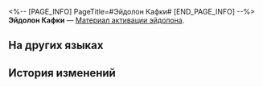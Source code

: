 <%-- [PAGE_INFO]
PageTitle=#Эйдолон Кафки#
[END_PAGE_INFO] --%>
{{Предмет Инфобокс
|id          = 11005
|Изображение = Предмет Эйдолон Кафки.png
|Тип         = Материал активации эйдолона
|Инвентарь   = 
|Редкость    = 5
|Эффект      = 
|Описание    = Материал для повышения уровня Эйдолона Кафки.
}}
'''Эйдолон Кафки''' — [[Материал активации эйдолона]].

==На других языках==
{{На других языках
|en   = Kafka's Eidolon
|zhs  = 【卡芙卡】的星魂
|zht  = 【卡芙卡】的星魂
|ja   = 「カフカ」の星魂
|ko   = [카프카]의 성혼
|es   = Eidolon de Kafka
|fr   = Eidolon de Kafka
|ru   = Эйдолон Кафки
|th   = Eidolon ของ Kafka
|vi   = Tinh Hồn Kafka
|de   = Kafkas Eidolon
|id   = Kafka's Eidolon
|pt   = Eidolon de Kafka
}}

==История изменений==
{{История изменений|3.5}}